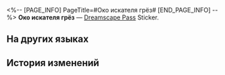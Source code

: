 <%-- [PAGE_INFO]
PageTitle=#Око искателя грёз#
[END_PAGE_INFO] --%>
{{Предмет Инфобокс
|id          = 223152
|Изображение = Dreamscape Pass Sticker Око искателя грёз.png
|Тип         = Dreamscape Pass Sticker
|Тип2        = Неспящий город Stickers
|Инвентарь   = 
|Редкость    = 4
|Эффект      = 
|Описание    = Пронумерованные наклейки, используемые для украшения дневника сновидений. Бывают самыми разными.
|Источник1   = [[Поучаствуйте в одной случайной встрече с помощью телескопа]]
}}
{{Описание|Концентрация достигается усилием воли.}}
'''Око искателя грёз''' — [[Dreamscape Pass]] Sticker.

==На других языках==
{{На других языках
|en   = Eye of Dreamchaser
|zhs  = 逐梦客之眼
|zht  = 逐夢客之眼
|ja   = 夢追い人の目
|ko   = 꿈을 좇는 여행객의 눈
|es   = Ojo del buscasueños
|fr   = Œil du chasseur de rêves
|ru   = Око искателя грёз
|th   = ดวงตาแห่งนักล่าฝัน
|vi   = Đôi Mắt Khách Tìm Mộng
|de   = Auge des Träumers
|id   = Mata Pengejar Mimpi
|pt   = Olho do Caçador de Sonhos
}}

==История изменений==
{{История изменений|3.5}}